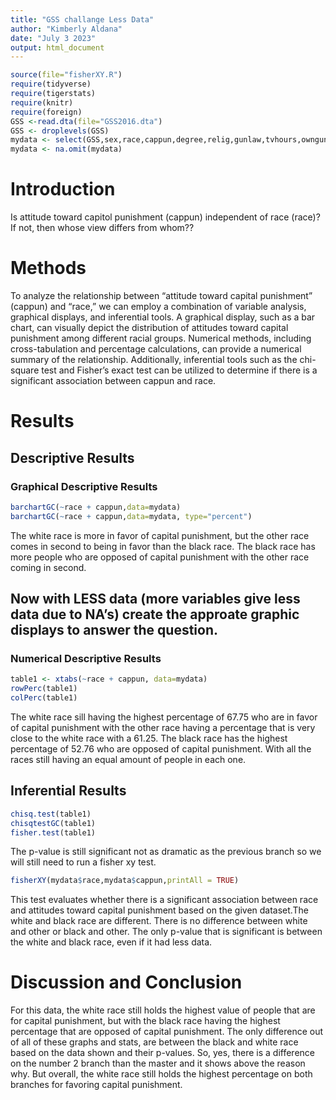 ```yaml
---
title: "GSS challange Less Data"
author: "Kimberly Aldana"
date: "July 3 2023"
output: html_document
---
```








```r
source(file="fisherXY.R")
require(tidyverse)
require(tigerstats)
require(knitr)
require(foreign)
GSS <-read.dta(file="GSS2016.dta")
GSS <- droplevels(GSS)
mydata <- select(GSS,sex,race,cappun,degree,relig,gunlaw,tvhours,owngun,age,wordsum)
mydata <- na.omit(mydata)
```

# Introduction

<!--In this section you explain what you are trying to show.  Where did the data come from?  What is the research or other question you are trying to answer?.  If you skimp in this section expect to be marked down in your grade. Paint a picture of the project a couple of paragraphs is expected!-->

Is attitude toward capitol punishment (cappun) independent of race (race)?
If not, then whose view differs from whom??

# Methods

<!--Decide on your methods:  use "variable analysis" or other appropriate descriptors.  Make sure to choose at least one graphical method and at least one numerical method. Discuss what data manipulations may be needed for example subsetting or other binning procedures and what sort of graphical displays and inferential tools will be used!-->

To analyze the relationship between "attitude toward capital punishment" (cappun) and "race," we can employ a combination of variable analysis, graphical displays, and inferential tools. A graphical display, such as a bar chart, can visually depict the distribution of attitudes toward capital punishment among different racial groups. Numerical methods, including cross-tabulation and percentage calculations, can provide a numerical summary of the relationship. Additionally, inferential tools such as the chi-square test and Fisher's exact test can be utilized to determine if there is a significant association between cappun and race. 



# Results

<!--Divide this section into two sub-sections:  One for your descriptive  results and one for your inferential results.!-->

## Descriptive Results

### Graphical Descriptive Results

<!--Graphical results here.  Make sure to show your code.  Provide appropriate labels for axes, giving units if possible, and provide a good title for the graph, too.  Use the graphical results to describe the patterns if any that exist in the data as focused toward the research question. Bottom line is to explain the features of the graph that are relevant to conforming or departing to what is expected by your null hypothesis !-->


```r
barchartGC(~race + cappun,data=mydata)
barchartGC(~race + cappun,data=mydata, type="percent")

```

The white race is more in favor of capital punishment, but the other race comes in second to being in favor than the black race. The black race has more people who are opposed of capital punishment with the other race coming in second.



## Now with LESS data (more variables give less data due to NA's) create the approate graphic displays to answer the question.



### Numerical Descriptive Results

<!--Numerical results go here. Use the numerical results to describe the patterns if any that exist in the data as focused toward the research question!-->


```r
table1 <- xtabs(~race + cappun, data=mydata)
rowPerc(table1)
colPerc(table1)
```

 The white race sill having the highest percentage of 67.75 who are in favor of capital punishment with the other race having a percentage that is very close to the white race with a 61.25. The black race has the highest percentage of 52.76 who are opposed of capital punishment. With all the races still having an equal amount of people in each one.


## Inferential Results

<!--State hypothesis clearly.  Make sure your discussion of the inferential test covers all the aspects that the test output produces, such as test statistic, p-value etc.  Make a decision about the null hypothesis, explain the assumptions on which the selected test/procedure was based, and why the chosen procedure satisfys the assumptions and is appropriate to answer the research question!-->

```r
chisq.test(table1)
chisqtestGC(table1)
fisher.test(table1)
```

The p-value is still significant not as dramatic as the previous branch so we will still need to run a fisher xy test.


```r
fisherXY(mydata$race,mydata$cappun,printAll = TRUE)
```

 This test evaluates whether there is a significant association between race and attitudes toward capital punishment based on the given dataset.The white and black race are different. There is no difference between white and other or black and other. The only p-value that is significant is between the white and black race, even if it had less data.




# Discussion and Conclusion

<!--Discussion and conclusion here.  If you found a relationship be sure to consider whether the relationship occurs because one of the variables causes the other, or whether they perhaps are related for some other reason.  Watch the chapter 6 videos from the George Town videos collection.!-->

 For this data, the white race still holds the highest value of people that are for capital punishment, but with the black race having the highest percentage that are opposed of capital punishment. The only difference out of all of these graphs and stats, are between the black and white race based on the data shown and their p-values. So, yes, there is a difference on the number 2 branch than the master and it shows above the reason why. But overall, the white race still holds the highest percentage on both branches for favoring capital punishment.







